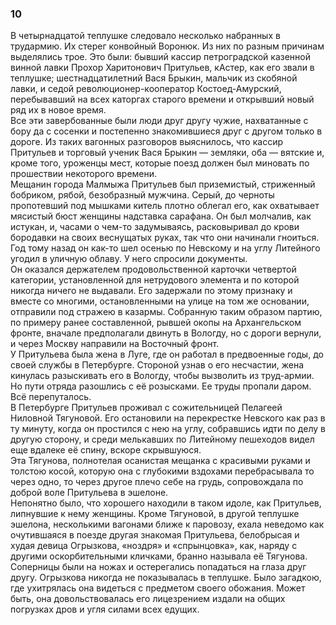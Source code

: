 ### 10 {-}

В четырнадцатой теплушке следовало несколько набранных в трудармию. Их стерег конвойный Воронюк. Из них по разным причинам выделялись трое. Это были: бывший кассир петроградской казенной винной лавки Прохор Харитонович Притульев, кАстер, как его звали в теплушке; шестнадцатилетний Вася Брыкин, мальчик из скобяной лавки, и седой революционер-кооператор Костоед-Амурский, перебывавший на всех каторгах старого времени и открывший новый ряд их в новое время.<br/> Все эти завербованные были люди друг другу чужие, нахватанные с бору да с сосенки и постепенно знакомившиеся друг с другом только в дороге. Из таких вагонных разговоров выяснилось, что кассир Притульев и торговый ученик Вася Брыкин — земляки, оба — вятские и, кроме того, уроженцы мест, которые поезд должен был миновать по прошествии некоторого времени.<br/> Мещанин города Малмыжа Притульев был приземистый, стриженный бобриком, рябой, безобразный мужчина. Серый, до черноты пропотевший под мышками китель плотно облегал его, как охватывает мясистый бюст женщины надставка сарафана. Он был молчалив, как истукан, и, часами о чем-то задумываясь, расковыривал до крови бородавки на своих веснущатых руках, так что они начинали гноиться.<br/> Год тому назад он как-то шел осенью по Невскому и на углу Литейного угодил в уличную облаву. У него спросили документы.<br/> Он оказался держателем продовольственной карточки четвертой категории, установленной для нетрудового элемента и по которой никогда ничего не выдавали. Его задержали по этому признаку и вместе со многими, остановленными на улице на том же основании, отправили под стражею в казармы. Собранную таким образом партию, по примеру ранее составленной, рывшей окопы на Архангельском фронте, вначале предполагали двинуть в Вологду, но с дороги вернули, и через Москву направили на Восточный фронт.<br/> У Притульева была жена в Луге, где он работал в предвоенные годы, до своей службы в Петербурге. Стороной узнав о его несчастии, жена кинулась разыскивать его в Вологду, чтобы вызволить из труд-армии. Но пути отряда разошлись с её розысками. Ее труды пропали даром. Всё перепуталось.<br/> В Петербурге Притульев проживал с сожительницей Пелагеей Ниловной Тягуновой. Его остановили на перекрестке Невского как раз в ту минуту, когда он простился с нею на углу, собравшись идти по делу в другую сторону, и среди мелькавших по Литейному пешеходов видел еще вдалеке её спину, вскоре скрывшуюся.<br/> Эта Тягунова, полнотелая осанистая мещанка с красивыми руками и толстою косой, которую она с глубокими вздохами перебрасывала то через одно, то через другое плечо себе на грудь, сопровождала по доброй воле Притульева в эшелоне.<br/> Непонятно было, что хорошего находили в таком идоле, как Притульев, липнувшие к нему женщины. Кроме Тягуновой, в другой теплушке эшелона, несколькими вагонами ближе к паровозу, ехала неведомо как очутившаяся в поезде другая знакомая Притульева, белобрысая и худая девица Огрызкова, «ноздря» и «спрынцовка», как, наряду с другими оскорбительными кличками, бранно называла её Тягунова.<br/> Соперницы были на ножах и остерегались попадаться на глаза друг другу. Огрызкова никогда не показывалась в теплушке. Было загадкою, где ухитрялась она видеться с предметом своего обожания. Может быть, она довольствовалась его лицезрением издали на общих погрузках дров и угля силами всех едущих.

